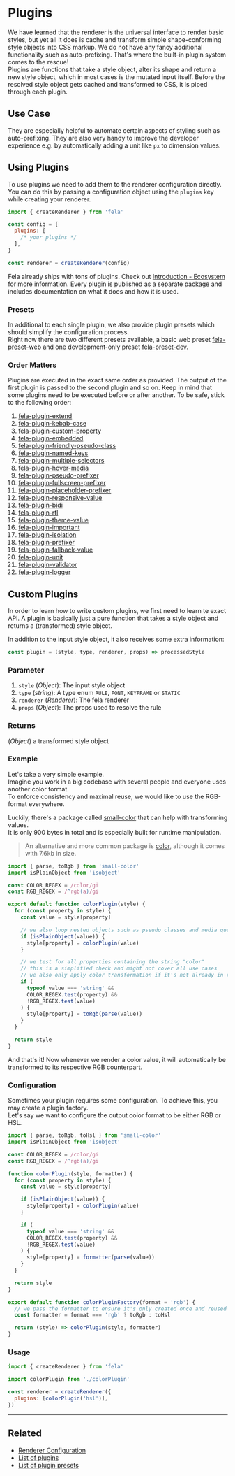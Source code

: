 # Plugins

We have learned that the renderer is the universal interface to render basic styles, but yet all it does is cache and transform simple shape-conforming style objects into CSS markup. We do not have any fancy additional functionality such as auto-prefixing. That's where the built-in plugin system comes to the rescue!<br />
Plugins are functions that take a style object, alter its shape and return a new style object, which in most cases is the mutated input itself.
Before the resolved style object gets cached and transformed to CSS, it is piped through each plugin.

## Use Case

They are especially helpful to automate certain aspects of styling such as auto-prefixing. They are also very handy to improve the developer experience e.g. by automatically adding a unit like `px` to dimension values.

## Using Plugins

To use plugins we need to add them to the renderer configuration directly. You can do this by passing a configuration object using the `plugins` key while creating your renderer.

```javascript
import { createRenderer } from 'fela'

const config = {
  plugins: [
    /* your plugins */
  ],
}

const renderer = createRenderer(config)
```

Fela already ships with tons of plugins. Check out [Introduction - Ecosystem](intro/ecosystem#plugins) for more information. Every plugin is published as a separate package and includes documentation on what it does and how it is used.

### Presets

In additional to each single plugin, we also provide plugin presets which should simplify the configuration process.<br />
Right now there are two different presets available, a basic web preset [fela-preset-web](https://github.com/robinweser/fela/tree/master/packages/fela-preset-web) and one development-only preset [fela-preset-dev](https://github.com/robinweser/fela/tree/master/packages/fela-preset-dev).

### Order Matters

Plugins are executed in the exact same order as provided. The output of the first plugin is passed to the second plugin and so on. Keep in mind that some plugins need to be executed before or after another. To be safe, stick to the following order:

1. [fela-plugin-extend](https://github.com/robinweser/fela/tree/master/packages/fela-plugin-extend)
2. [fela-plugin-kebab-case](https://github.com/robinweser/fela/tree/master/packages/fela-plugin-kebab-case)
3. [fela-plugin-custom-property](https://github.com/robinweser/fela/tree/master/packages/fela-plugin-custom-property)
4. [fela-plugin-embedded](https://github.com/robinweser/fela/tree/master/packages/fela-plugin-embedded)
5. [fela-plugin-friendly-pseudo-class](https://github.com/robinweser/fela/tree/master/packages/fela-plugin-friendly-pseudo-class)
6. [fela-plugin-named-keys](https://github.com/robinweser/fela/tree/master/packages/fela-plugin-named-keys)
7. [fela-plugin-multiple-selectors](https://github.com/robinweser/fela/tree/master/packages/fela-plugin-multiple-selectors)
8. [fela-plugin-hover-media](https://github.com/robinweser/fela/tree/master/packages/fela-plugin-hover-media)
9. [fela-plugin-pseudo-prefixer](https://github.com/robinweser/fela/tree/master/packages/fela-plugin-pseudo-prefixer)
10. [fela-plugin-fullscreen-prefixer](https://github.com/robinweser/fela/tree/master/packages/fela-plugin-fullscreen-prefixer)
11. [fela-plugin-placeholder-prefixer](https://github.com/robinweser/fela/tree/master/packages/fela-plugin-placeholder-prefixer)
12. [fela-plugin-responsive-value](https://github.com/robinweser/fela/tree/master/packages/fela-plugin-responsive-value)
13. [fela-plugin-bidi](https://github.com/robinweser/fela/tree/master/packages/fela-plugin-bidi)
14. [fela-plugin-rtl](https://github.com/robinweser/fela/tree/master/packages/fela-plugin-rtl)
15. [fela-plugin-theme-value](https://github.com/robinweser/fela/tree/master/packages/fela-plugin-theme-value)
16. [fela-plugin-important](https://github.com/robinweser/fela/tree/master/packages/fela-plugin-important)
17. [fela-plugin-isolation](https://github.com/robinweser/fela/tree/master/packages/fela-plugin-isolation)
18. [fela-plugin-prefixer](https://github.com/robinweser/fela/tree/master/packages/fela-plugin-prefixer)
19. [fela-plugin-fallback-value](https://github.com/robinweser/fela/tree/master/packages/fela-plugin-fallback-value)
20. [fela-plugin-unit](https://github.com/robinweser/fela/tree/master/packages/fela-plugin-unit)
21. [fela-plugin-validator](https://github.com/robinweser/fela/tree/master/packages/fela-plugin-validator)
22. [fela-plugin-logger](https://github.com/robinweser/fela/tree/master/packages/fela-plugin-logger)

## Custom Plugins

In order to learn how to write custom plugins, we first need to learn te exact API. A plugin is basically just a pure function that takes a style object and returns a (transformed) style object.

In addition to the input style object, it also receives some extra information:

```javascript
const plugin = (style, type, renderer, props) => processedStyle
```

### Parameter

1. `style` (_Object_): The input style object
2. `type` (_string_): A type enum `RULE`, `FONT`, `KEYFRAME` or `STATIC`
3. `renderer` ([_Renderer_](api/fela/renderer)): The fela renderer
4. `props` (_Object_): The props used to resolve the rule

### Returns

(_Object_) a transformed style object

### Example

Let's take a very simple example. <br />
Imagine you work in a big codebase with several people and everyone uses another color format.<br />
To enforce consistency and maximal reuse, we would like to use the RGB-format everywhere.

Luckily, there's a package called [small-color](https://github.com/robinweser/small-color) that can help with transforming values.<br />
It is only 900 bytes in total and is especially built for runtime manipulation.

> An alternative and more common package is [color](https://github.com/Qix-/color), although it comes with 7.6kb in size.

```javascript name=colorPlugin.js
import { parse, toRgb } from 'small-color'
import isPlainObject from 'isobject'

const COLOR_REGEX = /color/gi
const RGB_REGEX = /^rgb(a)/gi

export default function colorPlugin(style) {
  for (const property in style) {
    const value = style[property]

    // we also loop nested objects such as pseudo classes and media queries
    if (isPlainObject(value)) {
      style[property] = colorPlugin(value)
    }

    // we test for all properties containing the string "color"
    // this is a simplified check and might not cover all use cases
    // we also only apply color transformation if it's not already in rgb-format
    if (
      typeof value === 'string' &&
      COLOR_REGEX.test(property) &&
      !RGB_REGEX.test(value)
    ) {
      style[property] = toRgb(parse(value))
    }
  }

  return style
}
```

And that's it! Now whenever we render a color value, it will automatically be transformed to its respective RGB counterpart.

### Configuration

Sometimes your plugin requires some configuration. To achieve this, you may create a plugin factory.<br />
Let's say we want to configure the output color format to be either RGB or HSL.

```javascript name=colorPlugin.js
import { parse, toRgb, toHsl } from 'small-color'
import isPlainObject from 'isobject'

const COLOR_REGEX = /color/gi
const RGB_REGEX = /^rgb(a)/gi

function colorPlugin(style, formatter) {
  for (const property in style) {
    const value = style[property]

    if (isPlainObject(value)) {
      style[property] = colorPlugin(value)
    }

    if (
      typeof value === 'string' &&
      COLOR_REGEX.test(property) &&
      !RGB_REGEX.test(value)
    ) {
      style[property] = formatter(parse(value))
    }
  }

  return style
}

export default function colorPluginFactory(format = 'rgb') {
  // we pass the formatter to ensure it's only created once and reused
  const formatter = format === 'rgb' ? toRgb : toHsl

  return (style) => colorPlugin(style, formatter)
}
```

### Usage

```javascript name=renderer.js
import { createRenderer } from 'fela'

import colorPlugin from './colorPlugin'

const renderer = createRenderer({
  plugins: [colorPlugin('hsl')],
})
```

---

## Related

- [Renderer Configuration](advanced/renderer-configuration)
- [List of plugins](intro/ecosystem#plugins)
- [List of plugin presets](intro/ecosystem/plugin-presets)
